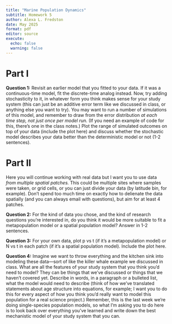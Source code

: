 ```yaml
---
title: "Marine Population Dynamics"
subtitle: Homework 5 
author: Alexa L. Fredston
date: May 2025
format: pdf
editor: source
execute:
  echo: false
  warning: false
---
```


# Part I

**Question 1:** Revisit an earlier model that you fitted to your data. If it was a continuous-time model, fit the discrete-time analog instead. Now, try adding stochasticity to it, in whatever form you think makes sense for your study system (this can just be an additive error term like we discussed in class, or anything else you want to try). You may want to run a number of simulations of this model, and remember to draw from the error distribution *at each time step, not just once per model run.* (If you need an example of code for this, there's one in the class notes.) Plot the range of simulated outcomes on top of your data (include the plot here) and discuss whether the stochastic model describes your data better than the deterministic model or not (1-2 sentences).

# Part II

Here you will continue working with real data but I want you to use data *from multiple spatial patches.* This could be multiple sites where samples were taken, or grid cells, or you can just divide your data (by latitude bin, for example). Don't spend too much time on exactly how to delienate the data spatially (and you can always email with questions), but aim for at least 4 patches.

**Question 2:** For the kind of data you chose, and the kind of research questions you're interested in, do you think it would be more suitable to fit a metapopulation model or a spatial population model? Answer in 1-2 sentences.

**Question 3:** For your own data, plot p vs t (if it's a metapopulation model) or N vs t in each patch (if it's a spatial population model). Include the plot here.

**Question 4:** Imagine we want to throw everything and the kitchen sink into modeling these data---sort of like the killer whale example we discussed in class. What are all the features of your study system that you think you'd need to model? They can be things that we've discussed or things that we haven't covered yet. Describe in words, in a paragraph or a bulleted list, what the model would need to describe (think of how we've translated statements about age structure into equations, for example; I want you to do this for every aspect of how you think you'd really want to model this population for a real science project.) Remember, this is the last week we're doing single-species population models, so what I'm asking you to do here is to look back over everything you've learned and write down the best mechanistic model of your study system that you can.
